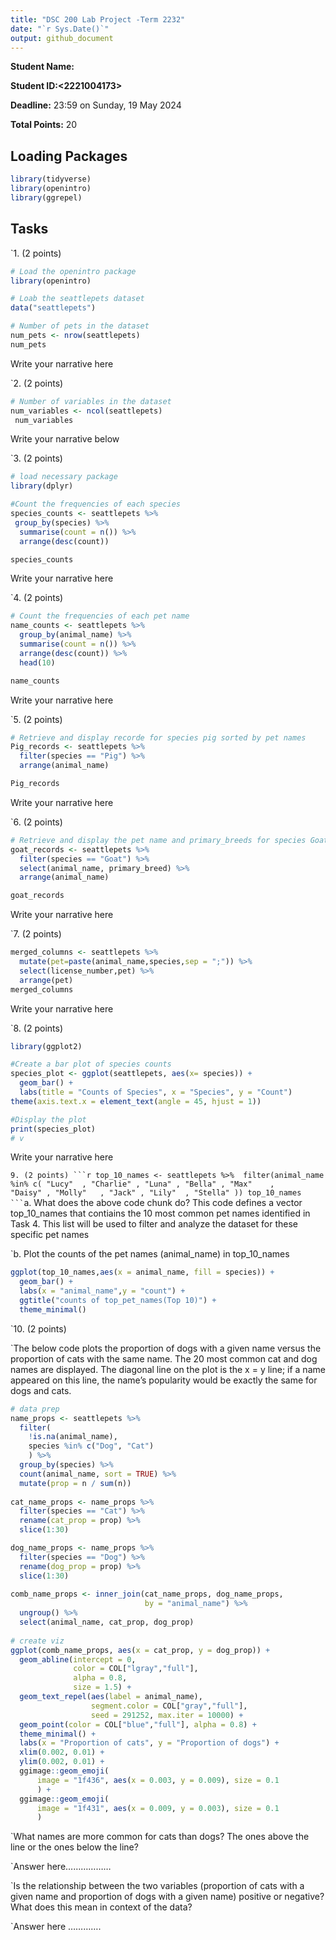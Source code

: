 ```yaml
---
title: "DSC 200 Lab Project -Term 2232"
date: "`r Sys.Date()`"
output: github_document
---
```


**Student Name:<areej>**

**Student ID:<2221004173>**


**Deadline:** 23:59 on Sunday, 19 May 2024

**Total Points:** 20


## Loading Packages

```r

library(tidyverse)
library(openintro)
library(ggrepel)
```


## Tasks

`1. (2 points)
```r
# Load the openintro package 
library(openintro)

# Loab the seattlepets dataset 
data("seattlepets")

# Number of pets in the dataset
num_pets <- nrow(seattlepets)
num_pets
```
Write your narrative here




`2. (2 points)

```r
# Number of variables in the dataset
num_variables <- ncol(seattlepets)
 num_variables
```
Write your narrative below



`3. (2 points)
```r
# load necessary package
library(dplyr)

#Count the frequencies of each species
species_counts <- seattlepets %>%
 group_by(species) %>%
  summarise(count = n()) %>%
  arrange(desc(count))

species_counts
```
Write your narrative here


`4. (2 points)
```r
# Count the frequencies of each pet name
name_counts <- seattlepets %>%
  group_by(animal_name) %>%
  summarise(count = n()) %>%
  arrange(desc(count)) %>%
  head(10)

name_counts
```
Write your narrative here


`5. (2 points)
```r
# Retrieve and display recorde for species pig sorted by pet names
Pig_records <- seattlepets %>%
  filter(species == "Pig") %>%
  arrange(animal_name)

Pig_records
```
Write your narrative here




`6. (2 points)
```r
# Retrieve and display the pet name and primary_breeds for species Goat 
goat_records <- seattlepets %>%
  filter(species == "Goat") %>%
  select(animal_name, primary_breed) %>%
  arrange(animal_name)

goat_records
```
Write your narrative here





`7. (2 points)
```r
merged_columns <- seattlepets %>% 
  mutate(pet=paste(animal_name,species,sep = ";")) %>%
  select(license_number,pet) %>%
  arrange(pet)
merged_columns
```
Write your narrative here



`8. (2 points)
```r
library(ggplot2)

#Create a bar plot of species counts 
species_plot <- ggplot(seattlepets, aes(x= species)) +
  geom_bar() +
  labs(title = "Counts of Species", x = "Species", y = "Count")
theme(axis.text.x = element_text(angle = 45, hjust = 1))

#Display the plot
print(species_plot)
# v
```
Write your narrative here




`9. (2 points)
```r
top_10_names <- seattlepets %>% 
filter(animal_name %in% c( "Lucy"  , "Charlie" , "Luna" , "Bella" , "Max"    , 
                           "Daisy" , "Molly"   , "Jack" , "Lily"  , "Stella" ))
top_10_names
```
`a.	What does the above code chunk do?
This code defines a vector top_10_names that contiains 
the 10 most common pet names identified in Task 4. This 
list will be used to filter and analyze the dataset for 
these specific pet names


`b. Plot the counts of the pet names (animal_name) in top_10_names
```r
ggplot(top_10_names,aes(x = animal_name, fill = species)) +
  geom_bar() +
  labs(x = "animal_name",y = "count") +
  ggtitle("counts of top_pet_names(Top 10)") +
  theme_minimal()
```


`10.  (2 points)

`The below code plots the proportion of dogs with a given name versus the proportion of cats with the same name. The 20 most common cat and dog names are displayed. The diagonal line on the plot is the x = y line; if a name appeared on this line, the name’s popularity would be exactly the same for dogs and cats.

```r
# data prep
name_props <- seattlepets %>% 
  filter(
    !is.na(animal_name),
    species %in% c("Dog", "Cat")
    ) %>%
  group_by(species) %>% 
  count(animal_name, sort = TRUE) %>%
  mutate(prop = n / sum(n))
    
cat_name_props <- name_props %>%
  filter(species == "Cat") %>%
  rename(cat_prop = prop) %>%
  slice(1:30)

dog_name_props <- name_props %>%
  filter(species == "Dog") %>%
  rename(dog_prop = prop) %>%
  slice(1:30)
    
comb_name_props <- inner_join(cat_name_props, dog_name_props, 
                              by = "animal_name") %>%
  ungroup() %>%
  select(animal_name, cat_prop, dog_prop)
    
# create viz
ggplot(comb_name_props, aes(x = cat_prop, y = dog_prop)) +
  geom_abline(intercept = 0, 
              color = COL["lgray","full"], 
              alpha = 0.8, 
              size = 1.5) +
  geom_text_repel(aes(label = animal_name), 
                  segment.color = COL["gray","full"], 
                  seed = 291252, max.iter = 10000) +
  geom_point(color = COL["blue","full"], alpha = 0.8) +
  theme_minimal() +
  labs(x = "Proportion of cats", y = "Proportion of dogs") +
  xlim(0.002, 0.01) +
  ylim(0.002, 0.01) +
  ggimage::geom_emoji(
      image = "1f436", aes(x = 0.003, y = 0.009), size = 0.1
      ) +
  ggimage::geom_emoji(
      image = "1f431", aes(x = 0.009, y = 0.003), size = 0.1
      )
```

`What names are more common for cats than dogs? The ones above the line or the ones below the line?

`Answer here..................



`Is the relationship between the two variables (proportion of cats with a given name and proportion of dogs with a given name) positive or negative? What does this mean in context of the data?

`Answer here .............

